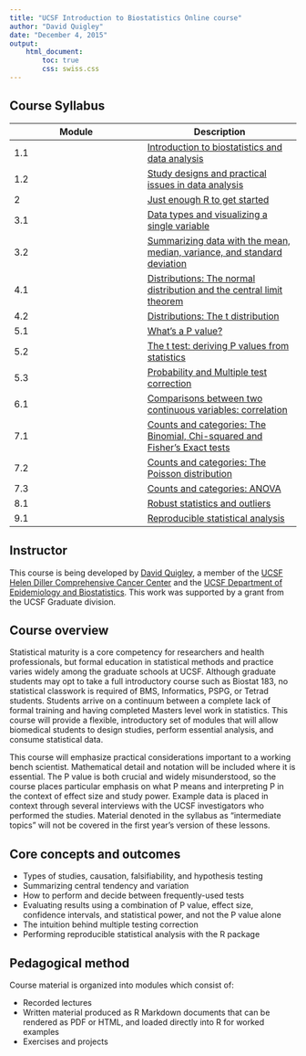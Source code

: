 ```yaml
---
title: "UCSF Introduction to Biostatistics Online course"
author: "David Quigley"
date: "December 4, 2015"
output: 
    html_document:
        toc: true
        css: swiss.css
---
```


Course Syllabus
-------------------

Module | Description 
------ | ------- 
1.1    | [Introduction to biostatistics and data analysis](module_01.1.html)
1.2    | [Study designs and practical issues in data analysis](module_01.2.html)
2      | [Just enough R to get started](module_02.html)
3.1    | [Data types and visualizing a single variable](module_03.1.html)
3.2    | [Summarizing data with the mean, median, variance, and standard deviation](module_03.2.html)
4.1    | [Distributions: The normal distribution and the central limit theorem](module_04.1.html)
4.2    | [Distributions: The t distribution](module_04.2.html)
5.1    | [What's a P value?](module_05.1.html)
5.2    | [The t test: deriving P values from statistics](module_05.2.html)
5.3    | [Probability and Multiple test correction](module_05.3.html)
6.1    | [Comparisons between two continuous variables: correlation](module_06.1.html)
7.1    | [Counts and categories: The Binomial, Chi-squared and Fisher's Exact tests](module_07.1.html)
7.2    | [Counts and categories: The Poisson distribution](module_07.2.html)
7.3    | [Counts and categories: ANOVA](module_07.3.html)
8.1    | [Robust statistics and outliers](module_08.1.html)
9.1    | [Reproducible statistical analysis](module_0.9.1.html)

Instructor
-------------------

This course is being developed by [David Quigley](http://davidquigley.com), a member of the [UCSF Helen Diller Comprehensive Cancer Center](http://cancer.ucsf.edu) and the [UCSF Department of Epidemiology and Biostatistics](http://epibiostat.ucsf.edu). This work was supported by a grant from the UCSF Graduate division.

Course overview
-------------------

Statistical maturity is a core competency for researchers and health professionals, but formal education in statistical methods and practice varies widely among the graduate schools at UCSF. Although graduate students may opt to take a full introductory course such as Biostat 183, no statistical classwork is required of BMS, Informatics, PSPG, or Tetrad students. Students arrive on a continuum between a complete lack of formal training and having completed Masters level work in statistics. This course will provide a flexible, introductory set of modules that will allow biomedical students to design studies, perform essential analysis, and consume statistical data.

This course will emphasize practical considerations important to a working bench scientist. Mathematical detail and notation will be included where it is essential. The P value is both crucial and widely misunderstood, so the course places particular emphasis on what P means and interpreting P in the context of effect size and study power. Example data is placed in context through several interviews with the UCSF investigators who performed the studies. Material denoted in the syllabus as "intermediate topics" will not be covered in the first year’s version of these lessons.

Core concepts and outcomes 
----------------------------

* Types of studies, causation, falsifiability, and hypothesis testing
* Summarizing central tendency and variation 
* How to perform and decide between frequently-used tests
* Evaluating results using a combination of P value, effect size, confidence intervals, and statistical power, and not the P value alone
* The intuition behind multiple testing correction
* Performing reproducible statistical analysis with the R package

Pedagogical method
----------------------------

Course material is organized into modules which consist of:

* Recorded lectures
* Written material produced as R Markdown documents that can be rendered as PDF or HTML, and loaded directly into R for worked examples
* Exercises and projects


